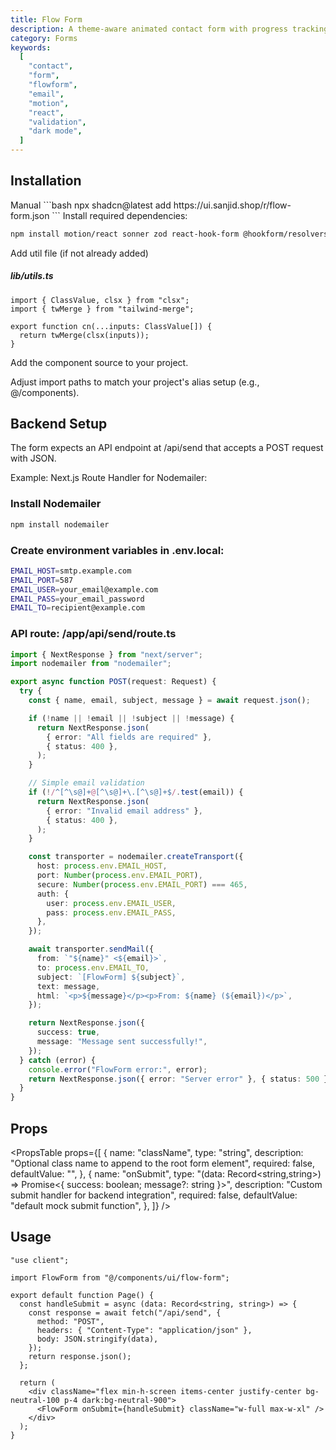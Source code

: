 ```yaml
---
title: Flow Form
description: A theme-aware animated contact form with progress tracking, validation, and micro-interactions.
category: Forms
keywords:
  [
    "contact",
    "form",
    "flowform",
    "email",
    "motion",
    "react",
    "validation",
    "dark mode",
  ]
---
```


<CodePreview name="flow-form" />

## Installation

<CodeTabs>

<TabsList>
  <TabsTrigger value="cli">
    <Shadcn />
  </TabsTrigger>
  <TabsTrigger value="manual">Manual</TabsTrigger>
</TabsList>

<TabsContent value="cli">
```bash
npx shadcn@latest add https://ui.sanjid.shop/r/flow-form.json
```
</TabsContent> <TabsContent value="manual"> <Steps>
<Step>Install required dependencies:</Step>

```bash
npm install motion/react sonner zod react-hook-form @hookform/resolvers nodemailer @tabler/icons-react
```

<Step>Add util file (if not already added)</Step>

##### lib/utils.ts

```tsx
import { ClassValue, clsx } from "clsx";
import { twMerge } from "tailwind-merge";

export function cn(...inputs: ClassValue[]) {
  return twMerge(clsx(inputs));
}
```

<Step>Add the component source to your project.</Step>

<ComponentSource name="flow-form" title="components/ui/flow-form.tsx" /> 
<Step> Adjust import paths to match your project's alias setup (e.g., @/components). </Step> 
</Steps> 
</TabsContent> 
</CodeTabs>

## Backend Setup

The form expects an API endpoint at /api/send that accepts a POST request with JSON.

Example: Next.js Route Handler for Nodemailer:

### Install Nodemailer

```bash
npm install nodemailer
```

### Create environment variables in .env.local:

```bash
EMAIL_HOST=smtp.example.com
EMAIL_PORT=587
EMAIL_USER=your_email@example.com
EMAIL_PASS=your_email_password
EMAIL_TO=recipient@example.com
```

### API route: /app/api/send/route.ts

```ts
import { NextResponse } from "next/server";
import nodemailer from "nodemailer";

export async function POST(request: Request) {
  try {
    const { name, email, subject, message } = await request.json();

    if (!name || !email || !subject || !message) {
      return NextResponse.json(
        { error: "All fields are required" },
        { status: 400 },
      );
    }

    // Simple email validation
    if (!/^[^\s@]+@[^\s@]+\.[^\s@]+$/.test(email)) {
      return NextResponse.json(
        { error: "Invalid email address" },
        { status: 400 },
      );
    }

    const transporter = nodemailer.createTransport({
      host: process.env.EMAIL_HOST,
      port: Number(process.env.EMAIL_PORT),
      secure: Number(process.env.EMAIL_PORT) === 465,
      auth: {
        user: process.env.EMAIL_USER,
        pass: process.env.EMAIL_PASS,
      },
    });

    await transporter.sendMail({
      from: `"${name}" <${email}>`,
      to: process.env.EMAIL_TO,
      subject: `[FlowForm] ${subject}`,
      text: message,
      html: `<p>${message}</p><p>From: ${name} (${email})</p>`,
    });

    return NextResponse.json({
      success: true,
      message: "Message sent successfully!",
    });
  } catch (error) {
    console.error("FlowForm error:", error);
    return NextResponse.json({ error: "Server error" }, { status: 500 });
  }
}
```

## Props

<PropsTable
  props={[
    {
      name: "className",
      type: "string",
      description: "Optional class name to append to the root form element",
      required: false,
      defaultValue: "",
    },
    {
      name: "onSubmit",
      type: "(data: Record<string,string>) => Promise<{ success: boolean; message?: string }>",
      description: "Custom submit handler for backend integration",
      required: false,
      defaultValue: "default mock submit function",
    },
  ]}
/>

## Usage

```tsx
"use client";

import FlowForm from "@/components/ui/flow-form";

export default function Page() {
  const handleSubmit = async (data: Record<string, string>) => {
    const response = await fetch("/api/send", {
      method: "POST",
      headers: { "Content-Type": "application/json" },
      body: JSON.stringify(data),
    });
    return response.json();
  };

  return (
    <div className="flex min-h-screen items-center justify-center bg-neutral-100 p-4 dark:bg-neutral-900">
      <FlowForm onSubmit={handleSubmit} className="w-full max-w-xl" />
    </div>
  );
}
```
